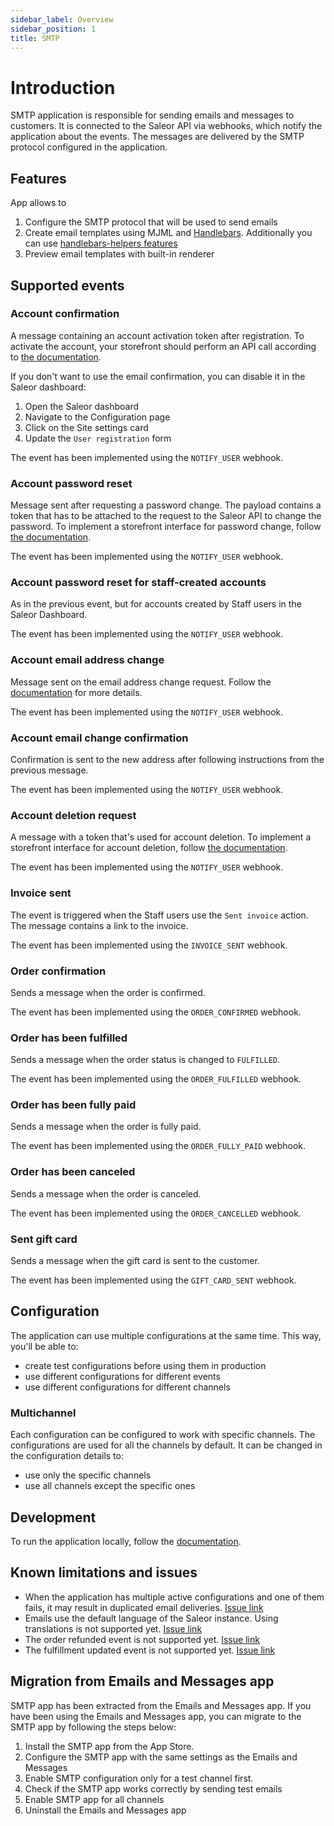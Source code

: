 ```yaml
---
sidebar_label: Overview
sidebar_position: 1
title: SMTP
---
```



<AppMetadata
  minSaleorVersion="3.19"
  githubUrl="https://github.com/saleor/apps/tree/main/apps/smtp"
/>

# Introduction

SMTP application is responsible for sending emails and messages to customers. It is connected to the Saleor API via webhooks, which notify the application about the events. The messages are delivered by the SMTP protocol configured in the application.

## Features

App allows to

1. Configure the SMTP protocol that will be used to send emails
2. Create email templates using MJML and [Handlebars](https://handlebarsjs.com/). Additionally you can use [handlebars-helpers features](https://github.com/helpers/handlebars-helpers)
3. Preview email templates with built-in renderer

## Supported events

### Account confirmation

A message containing an account activation token after registration. To activate the account, your storefront should perform an API call according to [the documentation](../../../users#registration-with-email-confirmation).

If you don't want to use the email confirmation, you can disable it in the Saleor dashboard:

1. Open the Saleor dashboard
2. Navigate to the Configuration page
3. Click on the Site settings card
4. Update the `User registration` form

The event has been implemented using the `NOTIFY_USER` webhook.

### Account password reset

Message sent after requesting a password change. The payload contains a token that has to be attached to the request to the Saleor API to change the password. To implement a storefront interface for password change, follow [the documentation](../../../users#resetting-the-password).

The event has been implemented using the `NOTIFY_USER` webhook.

### Account password reset for staff-created accounts

As in the previous event, but for accounts created by Staff users in the Saleor Dashboard.

The event has been implemented using the `NOTIFY_USER` webhook.

### Account email address change

Message sent on the email address change request. Follow the [documentation](../../../users#changing-the-email-address) for more details.

The event has been implemented using the `NOTIFY_USER` webhook.

### Account email change confirmation

Confirmation is sent to the new address after following instructions from the previous message.

The event has been implemented using the `NOTIFY_USER` webhook.

### Account deletion request

A message with a token that's used for account deletion. To implement a storefront interface for account deletion, follow [the documentation](../../../users#deleting-the-account).

The event has been implemented using the `NOTIFY_USER` webhook.

### Invoice sent

The event is triggered when the Staff users use the `Sent invoice` action. The message contains a link to the invoice.

The event has been implemented using the `INVOICE_SENT` webhook.

### Order confirmation

Sends a message when the order is confirmed.

The event has been implemented using the `ORDER_CONFIRMED` webhook.

### Order has been fulfilled

Sends a message when the order status is changed to `FULFILLED`.

The event has been implemented using the `ORDER_FULFILLED` webhook.

### Order has been fully paid

Sends a message when the order is fully paid.

The event has been implemented using the `ORDER_FULLY_PAID` webhook.

### Order has been canceled

Sends a message when the order is canceled.

The event has been implemented using the `ORDER_CANCELLED` webhook.

### Sent gift card

Sends a message when the gift card is sent to the customer.

The event has been implemented using the `GIFT_CARD_SENT` webhook.

## Configuration

The application can use multiple configurations at the same time. This way, you'll be able to:

- create test configurations before using them in production
- use different configurations for different events
- use different configurations for different channels

### Multichannel

Each configuration can be configured to work with specific channels. The configurations are used for all the channels by default. It can be changed in the configuration details to:

- use only the specific channels
- use all channels except the specific ones

## Development

To run the application locally, follow the [documentation](../../../extending/apps/developing-apps/app-examples#saleor-apps).

## Known limitations and issues

- When the application has multiple active configurations and one of them fails, it may result in duplicated email deliveries. [Issue link](https://github.com/saleor/apps/issues/725)
- Emails use the default language of the Saleor instance. Using translations is not supported yet. [Issue link](https://github.com/saleor/apps/issues/726)
- The order refunded event is not supported yet. [Issue link](https://github.com/saleor/apps/issues/728)
- The fulfillment updated event is not supported yet. [Issue link](https://github.com/saleor/apps/issues/729)

## Migration from Emails and Messages app

SMTP app has been extracted from the Emails and Messages app. If you have been using the Emails and Messages app, you can migrate to the SMTP app by following the steps below:

1. Install the SMTP app from the App Store.
2. Configure the SMTP app with the same settings as the Emails and Messages
3. Enable SMTP configuration only for a test channel first.
4. Check if the SMTP app works correctly by sending test emails
5. Enable SMTP app for all channels
6. Uninstall the Emails and Messages app
